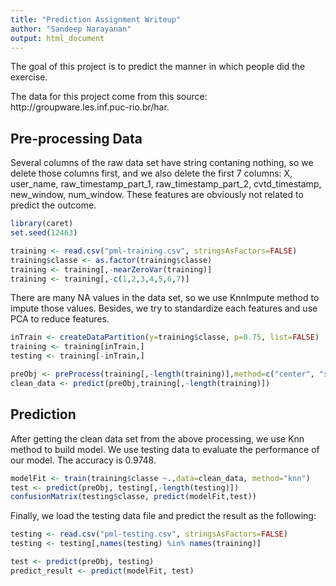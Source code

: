 ```yaml
---
title: "Prediction Assignment Writeup"
author: "Sandeep Narayanan"
output: html_document
---
```


The goal of this project is to predict the manner in which people did the exercise.

The data for this project come from this source: http://groupware.les.inf.puc-rio.br/har.

## Pre-processing Data
Several columns of the raw data set have string contaning nothing, so we delete those columns first, and we also delete the first 7 columns: X, user_name, raw_timestamp_part_1, raw_timestamp_part_2, cvtd_timestamp, new_window, num_window. These features are obviously not related to predict the outcome.

```r
library(caret)
set.seed(12463)

training <- read.csv("pml-training.csv", stringsAsFactors=FALSE)
training$classe <- as.factor(training$classe)
training <- training[,-nearZeroVar(training)]
training <- training[,-c(1,2,3,4,5,6,7)]

```


There are many NA values in the data set, so we use KnnImpute method to impute those values. Besides, we try to standardize each features and use PCA to reduce features.

```r
inTrain <- createDataPartition(y=training$classe, p=0.75, list=FALSE)
training <- training[inTrain,]
testing <- training[-inTrain,]

preObj <- preProcess(training[,-length(training)],method=c("center", "scale", "knnImpute", "pca"), thresh=0.9)
clean_data <- predict(preObj,training[,-length(training)])
```

## Prediction

After getting the clean data set from the above processing, we use Knn method to build model. We use testing data to evaluate the performance of our model. The accuracy is 0.9748. 

```r
modelFit <- train(training$classe ~.,data=clean_data, method="knn")
test <- predict(preObj, testing[,-length(testing)])
confusionMatrix(testing$classe, predict(modelFit,test))
```


Finally, we load the testing data file and predict the result as the following:
```r
testing <- read.csv("pml-testing.csv", stringsAsFactors=FALSE)
testing <- testing[,names(testing) %in% names(training)]

test <- predict(preObj, testing)
predict_result <- predict(modelFit, test)
```
